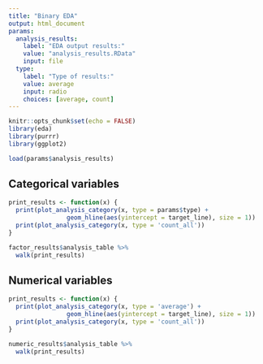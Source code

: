 ```yaml
---
title: "Binary EDA"
output: html_document
params:
  analysis_results:
    label: "EDA output results:"
    value: "analysis_results.RData"
    input: file
  type:
    label: "Type of results:"
    value: average
    input: radio
    choices: [average, count]
---
```


```r
knitr::opts_chunk$set(echo = FALSE)
library(eda)
library(purrr)
library(ggplot2)
```

```r
load(params$analysis_results)
```


## Categorical variables

```r
print_results <- function(x) {
  print(plot_analysis_category(x, type = params$type) +
                geom_hline(aes(yintercept = target_line), size = 1))
  print(plot_analysis_category(x, type = 'count_all'))
}

factor_results$analysis_table %>% 
  walk(print_results)
```

## Numerical variables

```r
print_results <- function(x) {
  print(plot_analysis_category(x, type = 'average') +
                geom_hline(aes(yintercept = target_line), size = 1))
  print(plot_analysis_category(x, type = 'count_all'))
}

numeric_results$analysis_table %>% 
  walk(print_results)
```

